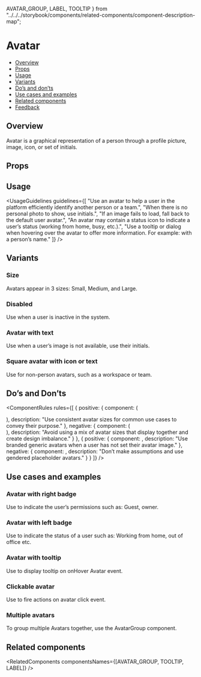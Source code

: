   AVATAR_GROUP,
  LABEL,
  TOOLTIP
} from "../../../storybook/components/related-components/component-description-map";

<Meta of={AvatarStories} />


# Avatar

- [Overview](#overview)
- [Props](#props)
- [Usage](#usage)
- [Variants](#variants)
- [Do’s and don’ts](#dos-and-donts)
- [Use cases and examples](#use-cases-and-examples)
- [Related components](#related-components)
- [Feedback](#feedback)

## Overview

Avatar is a graphical representation of a person through a profile picture, image, icon, or set of initials.

<Canvas>
  <Story of={AvatarStories.Overview} />
</Canvas>

## Props

<PropsTable />

## Usage

<UsageGuidelines
  guidelines={[
    "Use an avatar to help a user in the platform efficiently identify another person or a team.",
    "When there is no personal photo to show, use initials.",
    "If an image fails to load, fall back to the default user avatar.",
    "An avatar may contain a status icon to indicate a user’s status (working from home, busy, etc.).",
    "Use a tooltip or dialog when hovering over the avatar to offer more information. For example: with a person’s name."
  ]}
/>

<TipMultipleAvatarsTogether />

## Variants

### Size

Avatars appear in 3 sizes: Small, Medium, and Large.

<Canvas>
  <Story of={AvatarStories.Size} />
</Canvas>

### Disabled

Use when a user is inactive in the system.

<Canvas>
  <Story of={AvatarStories.Disable} />
</Canvas>

### Avatar with text

Use when a user’s image is not available, use their initials.

<Canvas>
  <Story of={AvatarStories.AvatarWithText} />
</Canvas>

### Square avatar with icon or text

Use for non-person avatars, such as a workspace or team.

<Canvas>
  <Story of={AvatarStories.SquareAvatar} />
</Canvas>

## Do’s and Don’ts

<ComponentRules
  rules={[
    {
      positive: {
        component: (
          <div className="monday-storybook-avatar_multiple">
            <Avatar className="multiple-avatar" size={Avatar.sizes.LARGE} src={person1} type={Avatar.types.IMG} />
            <Avatar className="multiple-avatar" size={Avatar.sizes.LARGE} src={person2} type={Avatar.types.IMG} />
            <Avatar className="multiple-avatar" size={Avatar.sizes.LARGE} src={person3} type={Avatar.types.IMG} />
          </div>
        ),
        description: "Use consistent avatar sizes for common use cases to convey their purpose."
      },
      negative: {
        component: (
          <div className="monday-storybook-avatar_multiple-reverse">
            <Avatar
              className="multiple-reverse-avatar"
              size={Avatar.sizes.SMALL}
              src={person1}
              type={Avatar.types.IMG}
            />
            <Avatar
              className="multiple-reverse-avatar"
              size={Avatar.sizes.MEDIUM}
              src={person2}
              type={Avatar.types.IMG}
            />
            <Avatar
              className="multiple-reverse-avatar"
              size={Avatar.sizes.LARGE}
              src={person3}
              type={Avatar.types.IMG}
            />
          </div>
        ),
        description: "Avoid using a mix of avatar sizes that display together and create design imbalance."
      }
    },
    {
      positive: {
        component: <Avatar src={maleIcon} type={Avatar.types.IMG} />,
        description: "Use branded generic avatars when a user has not set their avatar image."
      },
      negative: {
        component: <Avatar src={femaleIcon} type={Avatar.types.IMG} />,
        description: "Don’t make assumptions and use gendered placeholder avatars."
      }
    }
  ]}
/>

## Use cases and examples

### Avatar with right badge

Use to indicate the user’s permissions such as: Guest, owner.

<Canvas>
  <Story of={AvatarStories.AvatarWithRightBadge} />
</Canvas>

### Avatar with left badge

Use to indicate the status of a user such as: Working from home, out of office etc.

<Canvas>
  <Story of={AvatarStories.AvatarWithLeftBadge} />
</Canvas>

### Avatar with tooltip

Use to display tooltip on onHover Avatar event.

<Canvas>
  <Story of={AvatarStories.AvatarWithTooltip} />
</Canvas>

### Clickable avatar

Use to fire actions on avatar click event.

<Canvas>
  <Story of={AvatarStories.ClickableAvatar} />
</Canvas>

### Multiple avatars

To group multiple Avatars together, use the <StorybookLink page="Media/Avatar/AvatarGroup">AvatarGroup</StorybookLink> component.

<Canvas>
  <Story of={AvatarStories.MultipleAvatars} />
</Canvas>

## Related components

<RelatedComponents componentsNames={[AVATAR_GROUP, TOOLTIP, LABEL]} />
